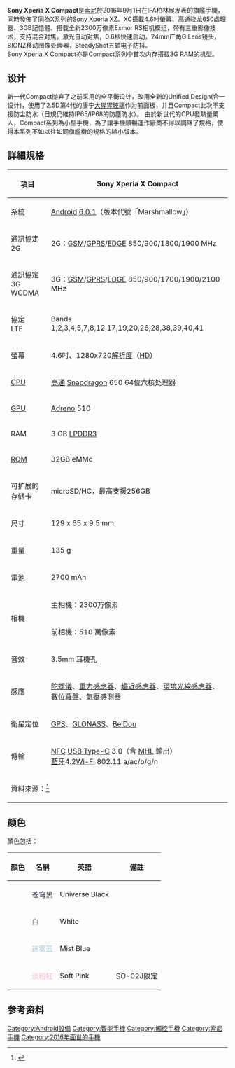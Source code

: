 
{{Infobox mobile phone
| box_width     = 400px
| name          = Sony Xperia X Compact
| logo          = 
| logosize      = 
| caption       = 
| image         =[[File:Sony_Xperia_X_Compact_PSD.png|250px]]
| imgaesize     =
| caption2      = 
| slogan        =
| brand         = [[索尼|索尼移动通信]]
| series        = [[Sony_Xperia|Sony Xperia]]
| modelnumber   =
| manufacturer  = [[索尼移动通信|索尼行動通訊國際股份有限公司]]
| type          = [[智能手机|智慧型手機]]
| carrier       =
| released      = 
| networks      =
| form          = [[手機規格|平板式手機]]
| display       = 4.6英吋，解析度：1,280 x 720 HD<br>[[IPS|IPS]]高可視角LCD面板<br>[[BRAVIA|TRILUMINOS™ Display with Live Color LED]]<br>[[BRAVIA|X-Reality™ Engine for Mobile]]
| ext_display   =
| size          = 長：{{convert|129|mm|in|abbr=on}}<br>寬：{{convert|65|mm|in|abbr=on}}<br>厚：{{convert|9.5|mm|in|abbr=on}}<br>
| weight        = 
| input         = 電阻和電容混合式觸控技術
| os            = [[Android|Android]] 6.0.1 Marshmallow(出厂版本)
| cpu           = [[高通|高通]] [[Snapdragon|Snapdragon 650]] 1.8Ghz A72双核+1.4Ghz A53四核處理器
| gpu           = [[高通|高通]] [[Adreno|Adreno]] 510
| storage       = 32GB ROM 
| memory        = 3GB
| memory_card   = 
| battery       = 
| rear_camera   = 
| front_camera  = 
| connectivity  =
| sound         =
| other         =
| available     =
| discontinued  =
| related       = 
| predecessor   = [[Sony_Xperia_Z5_Compact|Sony Xperia Z5 Compact]]
| successor     = [[Sony_Xperia_XZ1_Compact|Sony Xperia XZ1 Compact]]
| website       =
}}

'''Sony Xperia X Compact'''是[[索尼|索尼]]於2016年9月1日在IFA柏林展发表的旗艦手機，同時發佈了同為X系列的[[Sony_Xperia_XZ|Sony Xperia XZ]]。XC搭載4.6吋螢幕、高通[[骁龙|骁龙]]650處理器、3GB記憶體、搭载全新2300万像素Exmor RS相机模组，带有三重影像技术，支持混合对焦，激光自动对焦，0.6秒快速启动，24mm广角G Lens镜头，BIONZ移动图像处理器，SteadyShot五轴电子防抖。<br>Sony Xperia X Compact亦是Compact系列中首次内存搭载3G RAM的机型。

== 设计 ==
新一代Compact抛弃了之前采用的全平衡设计，改用全新的Unified Design(合一设计)，使用了2.5D第4代的康宁[[大猩猩玻璃|大猩猩玻璃]]作为前面板，并且Compact此次不支援防尘防水（日規仍維持IP65/IP68的防塵防水）。
由於新世代的CPU發熱量驚人，Compact系列為小型手機，為了讓手機順暢運作廠商不得以調降了規格，使得本系列不如以往如同旗艦機的規格的縮小版本。

== 詳細規格 ==
{| class="wikitable" style="text-align:center;"
|-
! 項目!!
Sony Xperia X Compact
|-
| 系統 || [[Android|Android]] [[Android歷史版本|6.0.1]]（版本代號「Marshmallow」）
|-
| 通訊協定<br>2G || 2G：[[GSM|GSM]]/[[GPRS|GPRS]]/[[EDGE|EDGE]] 850/900/1800/1900 MHz
|-
| 通訊協定<br>3G WCDMA || 3G：[[GSM|GSM]]/[[GPRS|GPRS]]/[[EDGE|EDGE]] 850/900/1700/1900/2100 MHz
|-
| 協定<br>LTE||Bands 1,2,3,4,5,7,8,12,17,19,20,26,28,38,39,40,41
|-
| 螢幕 || 4.6吋、1280x720[[解析度|解析度]]（[[HD|HD]]）
|-
| [[CPU|CPU]] || [[高通|高通]] [[Snapdragon|Snapdragon]] 650 64位六核处理器
|-
| [[GPU|GPU]] || [[Adreno|Adreno]] 510
|-
| RAM || 3 GB [[DDR3_SDRAM|LPDDR3]]
|-
| [[ROM|ROM]] || 32GB eMMc
|-
|可扩展的存储卡 || microSD/HC，最高支援256GB
|-
| 尺寸 || 129 x 65 x 9.5 mm
|-
| 重量 || 135 g
|-
| 電池 || 2700 mAh
|-
|rowspan=2 | 相機 || 主相機：2300万像素
|-
| 前相機：510 萬像素
|-
| 音效 || 3.5mm 耳機孔
|-
| 感應 || [[陀螺儀|陀螺儀]]、[[重力感應器|重力感應器]]、[[趨近感應器|趨近感應器]]、[[照度感測器|環境光線感應器]]、[[數位羅盤|數位羅盤]]、[[氣壓感測器|氣壓感測器]]
|-
| 衛星定位 || [[GPS|GPS]]、[[GLONASS|GLONASS]]、[[北斗卫星导航系统|BeiDou]]
|-
| 傳輸 || [[NFC|NFC]]  [[USB_Type-C|USB Type-C]] 3.0（含 [[MHL|MHL]] 輸出）<br />[[藍牙|藍牙]]4.2[[Wi-Fi|Wi-Fi]] 802.11 a/ac/b/g/n
|-
|colspan=2|資料來源：<ref>{{cite web|title=Xperia™ X Compact|url=http://www.sonymobile.com/hk/products/phones/xperia-x-compact/specifications/|accessdate=2016-09-03|archive-date=2016-09-05|archive-url=https://web.archive.org/web/20160905130902/http://www.sonymobile.com/hk/products/phones/xperia-x-compact/specifications/|dead-url=no}}</ref>
|}

== 颜色 ==

顏色包括：
{| class="wikitable + sortable"
|-
!顏色!!名稱!!英語!!備註
|-
|bgcolor="#131e29"| ||<font color="#131e29">苍穹黑</font>||Universe Black||
|-
|bgcolor="#FFFFFF"| ||<font color="#696969">白</font>||White||
|-
|bgcolor="#a3c7d2"| ||<font color="#a3c7d2">迷雾蓝</font>||Mist Blue||
|-
|bgcolor="lightpink"| ||<font color="lightpink">淡粉紅</font>||Soft Pink||SO-02J限定
|}

== 参考资料 ==
{{reflist}}

{{S-start}}
{{Succession box
 | title  = Sony Xperia X Compact
 | years  = 2016
 | before = [[Sony_Xperia_Z5_Compact|Sony Xperia Z5 Compact]]
 | after  = [[Sony_Xperia_XZ1_Compact|Sony Xperia XZ1 Compact]]
}}
{{S-end}}

{{Sony phones}}

[[Category:Android設備|Category:Android設備]]
[[Category:智能手機|Category:智能手機]]
[[Category:觸控手機|Category:觸控手機]]
[[Category:索尼手機|Category:索尼手機]]
[[Category:2016年面世的手機|Category:2016年面世的手機]]